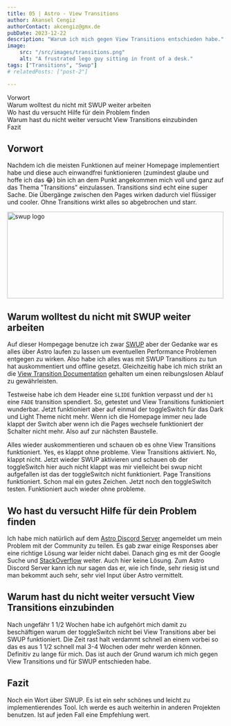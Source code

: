 ```yaml
---
title: 05 | Astro - View Transitions 
author: Akansel Cengiz
authorContact: akcengiz@gmx.de
pubDate: 2023-12-22
description: "Warum ich mich gegen View Transitions entschieden habe."
image:
    src: "/src/images/transitions.png"
    alt: "A frustrated lego guy sitting in front of a desk."
tags: ["Transitions", "Swup"]
# relatedPosts: ["post-2"]

---
```



<section class="w-10/12 text-justify"> 

<section id="toc">

- [Vorwort](#vorwort)
- [Warum wolltest du nicht mit SWUP weiter arbeiten](#warum-wolltest-du-nicht-mit-swup-weiter-arbeiten)
- [Wo hast du versucht Hilfe für dein Problem finden](#wo-hast-du-versucht-hilfe-für-dein-problem-finden)
- [Warum hast du nicht weiter versucht View Transitions einzubinden](#warum-hast-du-nicht-weiter-versucht-view-transitions-einzubinden)
- [Fazit](#fazit)



</section>


## Vorwort

Nachdem ich die meisten Funktionen auf meiner Homepage implementiert habe und diese auch einwandfrei funktionieren (zumindest glaube und hoffe ich das 😂) bin ich an dem Punkt angekommen mich voll und ganz auf das Thema "Transitions" einzulassen.
Transitions sind echt eine super Sache. Die Übergänge zwischen den Pages wirken dadurch viel flüssiger und cooler.
Ohne Transitions wirkt alles so abgebrochen und starr.

<img
  src="/src/images/swup.png"
  width="500"
  height="200"
  decoding="async"
  loading="lazy"
  alt="swup logo"
  class="border-2 border-dark float-left
   m-4"
/>

## Warum wolltest du nicht mit SWUP weiter arbeiten

Auf dieser Hompegage benutze ich zwar [SWUP](https://swup.js.org/ "SWUP") aber der Gedanke war es alles über Astro laufen zu lassen um eventuellen Performance
Problemen entgegen zu wirken.
Also habe ich alles was mit SWUP Transitions zu tun hat auskommentiert und offline gesetzt.
Gleichzeitig habe ich mich strikt an die [View Transition Documentation](https://docs.astro.build/en/tutorials/add-view-transitions/ "View Transition Documentation") gehalten um einen reibungslosen Ablauf zu gewährleisten. 

Testweise habe ich dem Header eine `SLIDE` funktion verpasst und der `h1` eine `FADE` transition spendiert.
So, getestet und View Transitions funktioniert wunderbar.
Jetzt funktioniert aber auf einmal der toggleSwitch für das Dark und Light Theme nicht mehr.
Wenn ich die Homepage immer neu lade klappt der Switch aber wenn ich die Pages wechsele funktioniert der Schalter nicht mehr.
Also auf zur nächsten Baustelle.

Alles wieder auskommentieren und schauen ob es ohne View Transitions funktioniert.
Yes, es klappt ohne probleme.
View Transitions aktiviert.
No, klappt nicht.
Jetzt wieder SWUP aktivieren und schauen ob der toggleSwitch hier auch nicht klappt was mir vielleicht bei swup nicht aufgefallen ist das der toggleSwitch nicht funktioniert.
Page Transitions funktioniert.
Schon mal ein gutes Zeichen. Jetzt noch den toggleSwitch testen. Funktioniert auch wieder ohne probleme.

## Wo hast du versucht Hilfe für dein Problem finden


Ich habe mich natürlich auf dem [Astro Discord Server](https://discord.com/invite/grF4GTXXYm "Astro Discord Server") angemeldet um mein Problem mit der Community zu teilen.
Es gab zwar einige Responses aber eine richtige Lösung war leider nicht dabei.
Danach ging es mit der Google Suche und [StackOverflow](https://stackoverflow.com/ "StackOverflow") weiter.
Auch hier keine Lösung.
Zum Astro Discord Server kann ich nur sagen das er, wie ich finde, sehr riesig ist und man bekommt auch sehr, sehr viel Input über Astro vermittelt.


## Warum hast du nicht weiter versucht View Transitions einzubinden 

Nach ungefähr 1 1/2 Wochen habe ich aufgehört mich damit zu beschäftigen warum der toggleSwitch nicht bei View Transitions aber bei SWUP funktioniert.
Die Zeit rast halt verdammt schnell an einem vorbei so das es aus 1 1/2 schnell mal 3-4 Wochen oder mehr werden können.
Definitiv zu lange für mich.
Das ist auch der Grund warum ich mich gegen View Transitions und für SWUP entschieden habe.


## Fazit

Noch ein Wort über SWUP. Es ist ein sehr schönes und leicht zu implementierendes Tool.
Ich werde es auch weiterhin in anderen Projekten benutzen.
Ist auf jeden Fall eine Empfehlung wert.

</section>